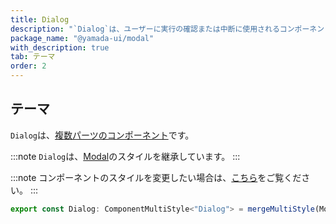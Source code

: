 ```yaml
---
title: Dialog
description: "`Dialog`は、ユーザーに実行の確認または中断に使用されるコンポーネントです。"
package_name: "@yamada-ui/modal"
with_description: true
tab: テーマ
order: 2
---
```


## テーマ

`Dialog`は、[複数パーツのコンポーネント](/styled-system/theming/component-styles#複数パーツのコンポーネント)です。

:::note
`Dialog`は、[Modal](/components/overlay/modal)のスタイルを継承しています。
:::

:::note
コンポーネントのスタイルを変更したい場合は、[こちら](/styled-system/theming/customize-theme#コンポーネントのスタイルを変更する)をご覧ください。
:::

```ts
export const Dialog: ComponentMultiStyle<"Dialog"> = mergeMultiStyle(Modal)()
```
